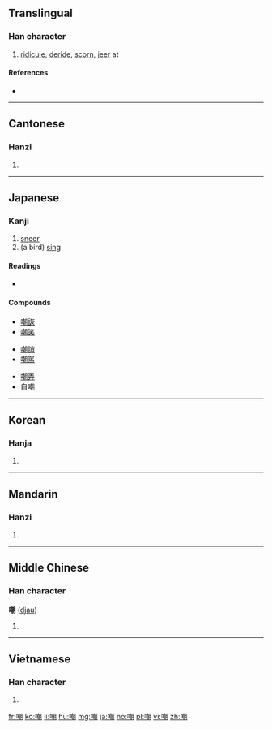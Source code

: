 ==Translingual==

===Han character===
{{Han char|rn=30|rad=口|as=12|sn=15|four=6702<sub>0</sub>|canj=口十十月 (RJJB)|ids=⿰[[口]][[朝]]}}

# [[ridicule]], [[deride]], [[scorn]], [[jeer]] at

====References====
* {{Han ref|kx=0207.080|dkj=04254|dj=0430.060|hdz=10681.100|uh=5632|ud=22066|bh=BC4A|bd=48202}}

----

==Cantonese==

===Hanzi===
{{yue-hanzi|jyut=zaau1|y=jaau1}}

# {{defn|lang=yue|sort=口12}}

----

==Japanese==

===Kanji===
{{ja-kanji|grade=c|rs=口12}}

# [[sneer]]
# (a bird) [[sing]]

====Readings====
* {{ja-readings|goon=[[ちょう]] (chō) < [[てう]] (teu)|kanon=[[とう]] (tō) < [[たう]] (tau)|kun=[[あざける]] (azakeru)}}

====Compounds====
{{top4}}
* [[嘲詼]]
* [[嘲笑]]
{{mid4}}
* [[嘲誚]]
* [[嘲罵]]
{{mid4}}
* [[嘲弄]]
* [[自嘲]]
{{mid4}}
{{bottom}}

----

==Korean==

===Hanja===
{{ko-hanja|hangeul=조|rv=jo|mr=cho}}

# {{defn|lang=ko|sort=口12}}

----

==Mandarin==

===Hanzi===
{{cmn-hanzi|pin=[[cháo]] ([[chao2]])|wg=ch'ao<sup>2</sup>}}

# {{defn|lang=cmn|sort=口12}}

----

==Middle Chinese==

===Han character===
'''嘲''' ([[djau]])

# {{defn|lang=ltc|sort=口12}}

----

==Vietnamese==

===Han character===
{{vi-hantu|[[trào]], [[chào]], [[ràu]], [[nhào]], [[rầu]], [[thều]], [[trều]]|rs=口12}}

# {{defn|lang=vi|sort=口12}}

[[fr:嘲]]
[[ko:嘲]]
[[li:嘲]]
[[hu:嘲]]
[[mg:嘲]]
[[ja:嘲]]
[[no:嘲]]
[[pl:嘲]]
[[vi:嘲]]
[[zh:嘲]]